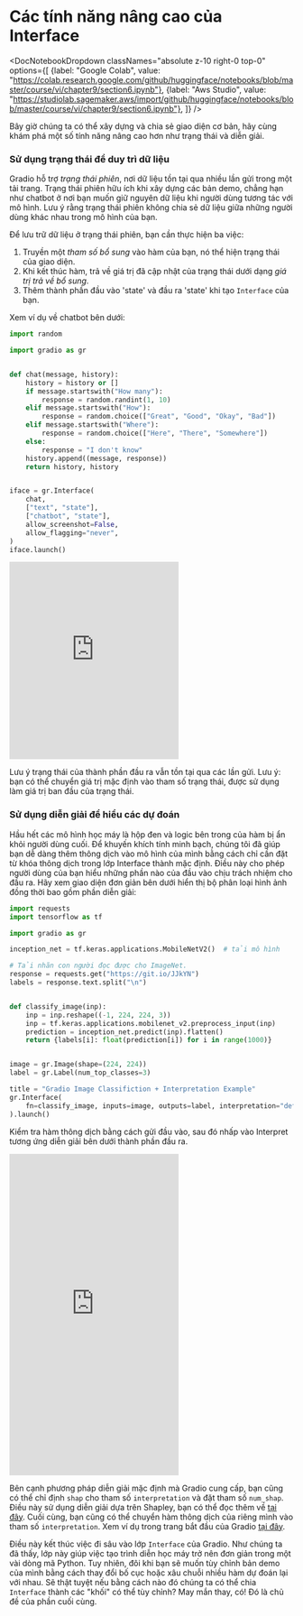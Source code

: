 # Các tính năng nâng cao của Interface

<DocNotebookDropdown
  classNames="absolute z-10 right-0 top-0"
  options={[
    {label: "Google Colab", value: "https://colab.research.google.com/github/huggingface/notebooks/blob/master/course/vi/chapter9/section6.ipynb"},
    {label: "Aws Studio", value: "https://studiolab.sagemaker.aws/import/github/huggingface/notebooks/blob/master/course/vi/chapter9/section6.ipynb"},
]} />

Bây giờ chúng ta có thể xây dựng và chia sẻ giao diện cơ bản, hãy cùng khám phá một số tính năng nâng cao hơn như trạng thái và diễn giải.

### Sử dụng trạng thái để duy trì dữ liệu

Gradio hỗ trợ *trạng thái phiên*, nơi dữ liệu tồn tại qua nhiều lần gửi trong một tải trang. Trạng thái phiên hữu ích khi xây dựng các bản demo, chẳng hạn như chatbot ở nơi bạn muốn giữ nguyên dữ liệu khi người dùng tương tác với mô hình. Lưu ý rằng trạng thái phiên không chia sẻ dữ liệu giữa những người dùng khác nhau trong mô hình của bạn.

Để lưu trữ dữ liệu ở trạng thái phiên, bạn cần thực hiện ba việc:

1. Truyền một *tham số bổ sung* vào hàm của bạn, nó thể hiện trạng thái của giao diện.
1. Khi kết thúc hàm, trả về giá trị đã cập nhật của trạng thái dưới dạng *giá trị trả về bổ sung*.
1. Thêm thành phần đầu vào 'state' và đầu ra 'state' khi tạo `Interface` của bạn.

Xem ví dụ về chatbot bên dưới:

```py
import random

import gradio as gr


def chat(message, history):
    history = history or []
    if message.startswith("How many"):
        response = random.randint(1, 10)
    elif message.startswith("How"):
        response = random.choice(["Great", "Good", "Okay", "Bad"])
    elif message.startswith("Where"):
        response = random.choice(["Here", "There", "Somewhere"])
    else:
        response = "I don't know"
    history.append((message, response))
    return history, history


iface = gr.Interface(
    chat,
    ["text", "state"],
    ["chatbot", "state"],
    allow_screenshot=False,
    allow_flagging="never",
)
iface.launch()
```

<iframe src="https://course-demos-Chatbot-Demo.hf.space" frameBorder="0" height="350" title="Gradio app" class="container p-0 flex-grow space-iframe" allow="accelerometer; ambient-light-sensor; autoplay; battery; camera; document-domain; encrypted-media; fullscreen; geolocation; gyroscope; layout-animations; legacy-image-formats; magnetometer; microphone; midi; oversized-images; payment; picture-in-picture; publickey-credentials-get; sync-xhr; usb; vr ; wake-lock; xr-spatial-tracking" sandbox="allow-forms allow-modals allow-popups allow-popups-to-escape-sandbox allow-same-origin allow-scripts allow-downloads"></iframe>

Lưu ý trạng thái của thành phần đầu ra vẫn tồn tại qua các lần gửi.
Lưu ý: bạn có thể chuyển giá trị mặc định vào tham số trạng thái, được sử dụng làm giá trị ban đầu của trạng thái.

### Sử dụng diễn giải để hiểu các dự đoán

Hầu hết các mô hình học máy là hộp đen và logic bên trong của hàm bị ẩn khỏi người dùng cuối. Để khuyến khích tính minh bạch, chúng tôi đã giúp bạn dễ dàng thêm thông dịch vào mô hình của mình bằng cách chỉ cần đặt từ khóa thông dịch trong lớp Interface thành mặc định. Điều này cho phép người dùng của bạn hiểu những phần nào của đầu vào chịu trách nhiệm cho đầu ra. Hãy xem giao diện đơn giản bên dưới hiển thị bộ phân loại hình ảnh đồng thời bao gồm phần diễn giải:

```py
import requests
import tensorflow as tf

import gradio as gr

inception_net = tf.keras.applications.MobileNetV2()  # tải mô hình

# Tải nhãn con người đọc được cho ImageNet.
response = requests.get("https://git.io/JJkYN")
labels = response.text.split("\n")


def classify_image(inp):
    inp = inp.reshape((-1, 224, 224, 3))
    inp = tf.keras.applications.mobilenet_v2.preprocess_input(inp)
    prediction = inception_net.predict(inp).flatten()
    return {labels[i]: float(prediction[i]) for i in range(1000)}


image = gr.Image(shape=(224, 224))
label = gr.Label(num_top_classes=3)

title = "Gradio Image Classifiction + Interpretation Example"
gr.Interface(
    fn=classify_image, inputs=image, outputs=label, interpretation="default", title=title
).launch()
```

Kiểm tra hàm thông dịch bằng cách gửi đầu vào, sau đó nhấp vào Interpret tương ứng diễn giải bên dưới thành phần đầu ra.

<iframe src="https://course-demos-gradio-image-interpretation.hf.space" frameBorder="0" height="570" title="Gradio app" class="container p-0 flex-grow space-iframe" allow="accelerometer; ambient-light-sensor; autoplay; battery; camera; document-domain; encrypted-media; fullscreen; geolocation; gyroscope; layout-animations; legacy-image-formats; magnetometer; microphone; midi; oversized-images; payment; picture-in-picture; publickey-credentials-get; sync-xhr; usb; vr ; wake-lock; xr-spatial-tracking" sandbox="allow-forms allow-modals allow-popups allow-popups-to-escape-sandbox allow-same-origin allow-scripts allow-downloads"></iframe>

Bên cạnh phương pháp diễn giải mặc định mà Gradio cung cấp, bạn cũng có thể chỉ định `shap` cho tham số `interpretation` và đặt tham số `num_shap`. Điều này sử dụng diễn giải dựa trên Shapley, bạn có thể đọc thêm về [tại đây](https://christophm.github.io/interpretable-ml-book/shap.html).
Cuối cùng, bạn cũng có thể chuyển hàm thông dịch của riêng mình vào tham số `interpretation`. Xem ví dụ trong trang bắt đầu của Gradio [tại đây](https://gradio.app/getting_started/).

Điều này kết thúc việc đi sâu vào lớp `Interface` của Gradio. Như chúng ta đã thấy, lớp này giúp việc tạo trình diễn học máy trở nên đơn giản trong một vài dòng mã Python. Tuy nhiên, đôi khi bạn sẽ muốn tùy chỉnh bản demo của mình bằng cách thay đổi bố cục hoặc xâu chuỗi nhiều hàm dự đoán lại với nhau. Sẽ thật tuyệt nếu bằng cách nào đó chúng ta có thể chia `Interface` thành các "khối" có thể tùy chỉnh? May mắn thay, có! Đó là chủ đề của phần cuối cùng.
